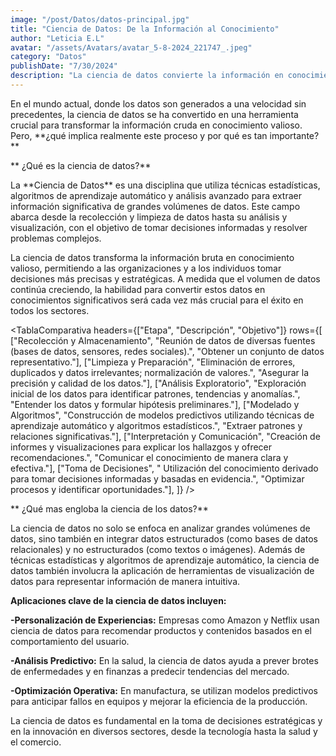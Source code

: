 ```yaml
---
image: "/post/Datos/datos-principal.jpg"
title: "Ciencia de Datos: De la Información al Conocimiento"
author: "Leticia E.L"
avatar: "/assets/Avatars/avatar_5-8-2024_221747_.jpeg"
category: "Datos"
publishDate: "7/30/2024"
description: "La ciencia de datos convierte la información en conocimiento valioso mediante la recolección, limpieza, análisis y modelado de datos. Esto permite interpretar hallazgos y tomar decisiones informadas para optimizar procesos y oportunidades"
---
```


<Parrafo>
En el mundo actual, donde los datos son generados a una velocidad sin precedentes, la ciencia de datos se ha convertido en una herramienta crucial para transformar la información cruda en conocimiento valioso. Pero, **¿qué implica realmente este proceso y por qué es tan importante?**
</Parrafo>

<SubSeccion> **  ¿Qué es la ciencia de datos?**</SubSeccion>

<Parrafo>
La **Ciencia de Datos** es una disciplina que utiliza técnicas estadísticas, algoritmos de aprendizaje automático y análisis avanzado para extraer información significativa de grandes volúmenes de datos. Este campo abarca desde la recolección y limpieza de datos hasta su análisis y visualización, con el objetivo de tomar decisiones informadas y resolver problemas complejos.
</Parrafo>

<imgMDX
src= "/post/Datos/datos1.jpg"
alt= "Datos"
width= {600}
heihgt= {800}
/>

<Parrafo>
La ciencia de datos transforma la información bruta en conocimiento valioso, permitiendo a las organizaciones y a los individuos tomar decisiones más precisas y estratégicas. A medida que el volumen de datos continúa creciendo, la habilidad para convertir estos datos en conocimientos significativos será cada vez más crucial para el éxito en todos los sectores.

</Parrafo>

<TablaComparativa
  headers={["Etapa", "Descripción", "Objetivo"]}
  rows={[
    ["Recolección y Almacenamiento", "Reunión de datos de diversas fuentes (bases de datos, sensores, redes sociales).", "Obtener un conjunto de datos representativo."],
    ["Limpieza y Preparación", "Eliminación de errores, duplicados y datos irrelevantes; normalización de valores.", "Asegurar la precisión y calidad de los datos."],
    ["Análisis Exploratorio", "Exploración inicial de los datos para identificar patrones, tendencias y anomalías.", "Entender los datos y formular hipótesis preliminares."],
    ["Modelado y Algoritmos", "Construcción de modelos predictivos utilizando técnicas de aprendizaje automático y algoritmos estadísticos.", "Extraer patrones y relaciones significativas."],
    ["Interpretación y Comunicación", "Creación de informes y visualizaciones para explicar los hallazgos y ofrecer recomendaciones.", "Comunicar el conocimiento de manera clara y efectiva."],
    ["Toma de Decisiones", "	Utilización del conocimiento derivado para tomar decisiones informadas y basadas en evidencia.", "Optimizar procesos y identificar oportunidades."],
  ]}
/>

<Divider />

<imgMDX
src= "/post/Datos/datos2.jpg"
alt= "Datos"
width= {600}
heihgt= {800}
/>

<SubSeccion> ** ¿Qué mas engloba la ciencia de los datos?**</SubSeccion>

<Parrafo>
La ciencia de datos no solo se enfoca en analizar grandes volúmenes de datos, sino también en integrar datos estructurados (como bases de datos relacionales) y no estructurados (como textos o imágenes). Además de técnicas estadísticas y algoritmos de aprendizaje automático, la ciencia de datos también involucra la aplicación de herramientas de visualización de datos para representar información de manera intuitiva.

**Aplicaciones clave de la ciencia de datos incluyen:**

**-Personalización de Experiencias:** Empresas como Amazon y Netflix usan ciencia de datos para recomendar productos y contenidos basados en el comportamiento del usuario.

**-Análisis Predictivo:** En la salud, la ciencia de datos ayuda a prever brotes de enfermedades y en finanzas a predecir tendencias del mercado.

**-Optimización Operativa:** En manufactura, se utilizan modelos predictivos para anticipar fallos en equipos y mejorar la eficiencia de la producción.

La ciencia de datos es fundamental en la toma de decisiones estratégicas y en la innovación en diversos sectores, desde la tecnología hasta la salud y el comercio.
</Parrafo>
